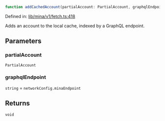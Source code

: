 ```ts
function addCachedAccount(partialAccount: PartialAccount, graphqlEndpoint: string): void
```

Defined in: [lib/mina/v1/fetch.ts:418](https://github.com/o1-labs/o1js/blob/46b9772d07785397c4bd76a102bc9f6730d321bb/src/lib/mina/v1/fetch.ts#L418)

Adds an account to the local cache, indexed by a GraphQL endpoint.

## Parameters

### partialAccount

`PartialAccount`

### graphqlEndpoint

`string` = `networkConfig.minaEndpoint`

## Returns

`void`
